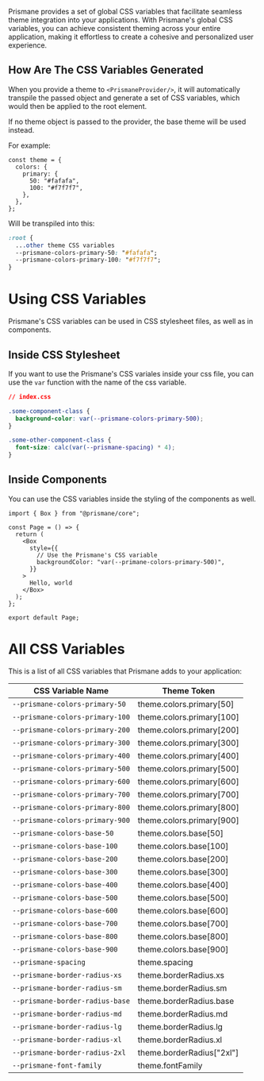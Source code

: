 Prismane provides a set of global CSS variables that facilitate seamless theme integration into your applications.
With Prismane's global CSS variables, you can achieve consistent theming across your entire application,
making it effortless to create a cohesive and personalized user experience.

## How Are The CSS Variables Generated

When you provide a theme to `<PrismaneProvider/>`, it will automatically transpile the passed object and generate a set of CSS variables, which would then be applied to the root element.

<Warning>
    If no theme object is passed to the provider, the base theme will be used instead.
</Warning>

For example:

```tsx
const theme = {
  colors: {
    primary: {
      50: "#fafafa",
      100: "#f7f7f7",
    },
  },
};
```

Will be transpiled into this:

```css
:root {
  ...other theme CSS variables
  --prismane-colors-primary-50: "#fafafa";
  --prismane-colors-primary-100: "#f7f7f7";
}
```



# Using CSS Variables

Prismane's CSS variables can be used in CSS stylesheet files, as well as in components.

## Inside CSS Stylesheet

If you want to use the Prismane's CSS variales inside your css file, you can use the `var` function with the name of
the css variable.

```css
// index.css

.some-component-class {
  background-color: var(--prismane-colors-primary-500);
}

.some-other-component-class {
  font-size: calc(var(--prismane-spacing) * 4);
}
```

## Inside Components

You can use the CSS variables inside the styling of the components as well.
```tsx
import { Box } from "@prismane/core";

const Page = () => {
  return (
    <Box
      style={{
        // Use the Prismane's CSS variable
        backgroundColor: "var(--primane-colors-primary-500)",
      }}
    >
      Hello, world
    </Box>
  );
};

export default Page;
```

# All CSS Variables

This is a list of all CSS variables that Prismane adds to your application:

| CSS Variable Name               | Theme Token               |
| ------------------------------- | ------------------------- |
| `--prismane-colors-primary-50`  | theme.colors.primary[50]  |
| `--prismane-colors-primary-100` | theme.colors.primary[100] |
| `--prismane-colors-primary-200` | theme.colors.primary[200] |
| `--prismane-colors-primary-300` | theme.colors.primary[300] |
| `--prismane-colors-primary-400` | theme.colors.primary[400] |
| `--prismane-colors-primary-500` | theme.colors.primary[500] |
| `--prismane-colors-primary-600` | theme.colors.primary[600] |
| `--prismane-colors-primary-700` | theme.colors.primary[700] |
| `--prismane-colors-primary-800` | theme.colors.primary[800] |
| `--prismane-colors-primary-900` | theme.colors.primary[900] |
| `--prismane-colors-base-50`     | theme.colors.base[50]     |
| `--prismane-colors-base-100`    | theme.colors.base[100]    |
| `--prismane-colors-base-200`    | theme.colors.base[200]    |
| `--prismane-colors-base-300`    | theme.colors.base[300]    |
| `--prismane-colors-base-400`    | theme.colors.base[400]    |
| `--prismane-colors-base-500`    | theme.colors.base[500]    |
| `--prismane-colors-base-600`    | theme.colors.base[600]    |
| `--prismane-colors-base-700`    | theme.colors.base[700]    |
| `--prismane-colors-base-800`    | theme.colors.base[800]    |
| `--prismane-colors-base-900`    | theme.colors.base[900]    |
| `--prismane-spacing`            | theme.spacing             |
| `--prismane-border-radius-xs`   | theme.borderRadius.xs     |
| `--prismane-border-radius-sm`   | theme.borderRadius.sm     |
| `--prismane-border-radius-base` | theme.borderRadius.base   |
| `--prismane-border-radius-md`   | theme.borderRadius.md     |
| `--prismane-border-radius-lg`   | theme.borderRadius.lg     |
| `--prismane-border-radius-xl`   | theme.borderRadius.xl     |
| `--prismane-border-radius-2xl`  | theme.borderRadius["2xl"] |
| `--prismane-font-family`        | theme.fontFamily          |

